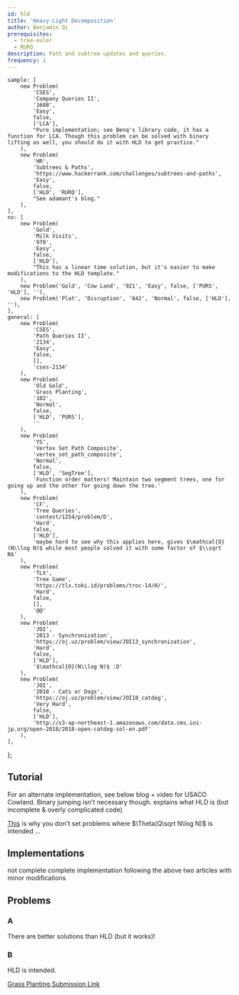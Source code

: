 ```yaml
---
id: hld
title: 'Heavy-Light Decomposition'
author: Benjamin Qi
prerequisites:
  - tree-euler
  - RURQ
description: Path and subtree updates and queries.
frequency: 1
---
```


	sample: [
		new Problem(
			'CSES',
			'Company Queries II',
			'1688',
			'Easy',
			false,
			['LCA'],
			"Pure implementation; see Benq's library code, it has a function for LCA. Though this problem can be solved with binary lifting as well, you should do it with HLD to get practice."
		),
		new Problem(
			'HR',
			'Subtrees & Paths',
			'https://www.hackerrank.com/challenges/subtrees-and-paths',
			'Easy',
			false,
			['HLD', 'RURQ'],
			"See adamant's blog."
		),
	],
	no: [
		new Problem(
			'Gold',
			'Milk Visits',
			'970',
			'Easy',
			false,
			['HLD'],
			"This has a linear time solution, but it's easier to make modifications to the HLD template."
		),
		new Problem('Gold', 'Cow Land', '921', 'Easy', false, ['PURS', 'HLD'], ''),
		new Problem('Plat', 'Disruption', '842', 'Normal', false, ['HLD'], ''),
	],
	general: [
		new Problem(
			'CSES',
			'Path Queries II',
			'2134',
			'Easy',
			false,
			[],
			'cses-2134'
		),
		new Problem(
			'Old Gold',
			'Grass Planting',
			'102',
			'Normal',
			false,
			['HLD', 'PURS'],
			''
		),
		new Problem(
			'YS',
			'Vertex Set Path Composite',
			'vertex_set_path_composite',
			'Normal',
			false,
			['HLD', 'SegTree'],
			'Function order matters! Maintain two segment trees, one for going up and the other for going down the tree.'
		),
		new Problem(
			'CF',
			'Tree Queries',
			'contest/1254/problem/D',
			'Hard',
			false,
			['HLD'],
			'maybe hard to see why this applies here, gives $\mathcal{O}(N\\log N)$ while most people solved it with some factor of $\\sqrt N$'
		),
		new Problem(
			'TLX',
			'Tree Game',
			'https://tlx.toki.id/problems/troc-14/H/',
			'Hard',
			false,
			[],
			'@@'
		),
		new Problem(
			'JOI',
			'2013 - Synchronization',
			'https://oj.uz/problem/view/JOI13_synchronization',
			'Hard',
			false,
			['HLD'],
			'$\mathcal{O}(N\\log N)$ :D'
		),
		new Problem(
			'JOI',
			'2018 - Cats or Dogs',
			'https://oj.uz/problem/view/JOI18_catdog',
			'Very Hard',
			false,
			['HLD'],
			'http://s3-ap-northeast-1.amazonaws.com/data.cms.ioi-jp.org/open-2018/2018-open-catdog-sol-en.pdf'
		),
	],
};

<FocusProblem problem={problems.sample[0]} />

<FocusProblem problem={problems.sample[1]} />

## Tutorial

<Resources>
	<Resource
		source="cp-algo"
		title="HLD"
		url="https://cp-algorithms.com/graph/hld.html"
		starred
	>
		For an alternate implementation, see below
	</Resource>
	<Resource source="CF" title="galen_colin - HLD" url="https://codeforces.com/blog/entry/81317">
		blog + video for USACO Cowland. Binary jumping isn't necessary though.
	</Resource>
	<Resource
		source="anudeep2011"
		title="HLD"
		url="https://blog.anudeep2011.com/heavy-light-decomposition/"
	>
		explains what HLD is (but incomplete & overly complicated code)
	</Resource>
</Resources>

<Optional title="Tree Queries in O(NQ)">

[This](https://codeforces.com/blog/entry/82211?#comment-691472) is why you don't set problems where $\Theta(Q\sqrt N\log N)$ is intended ...

</Optional>

## Implementations

<Resources>
	<Resource
		source="CF"
		title="AI-Cash - HLD Implementation"
		url="22072"
		starred
	/>
	<Resource
		source="CF"
		title="adamant - Easiest HLD with subtree queries"
		url="53170"
		starred
	>
		not complete
	</Resource>
	<Resource
		source="Benq"
		title="Complete HLD Implementation"
		url="https://github.com/bqi343/USACO/blob/master/Implementations/content/graphs%20(12)/Trees%20(10)/HLD%20(10.3).h"
		starred
	>
		complete implementation following the above two articles with minor
		modifications
	</Resource>
</Resources>

<IncompleteSection />

## Problems

### A

There are better solutions than HLD (but it works)!

<Problems problems={problems.no} />

### B

HLD is intended.

<Problems problems={problems.general} />

[Grass Planting Submission Link](https://www.acmicpc.net/problem/5916)